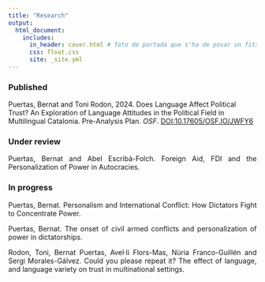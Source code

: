 ```yaml
---
title: "Research"
output:
  html_document:
    includes:
      in_header: cover.html # foto de portada que s'ha de posar un fitxer jpeg a la carpeta 
      css: float.css 
      site: _site.yml
---
```


### Published

<p align="justify">

Puertas, Bernat and Toni Rodon, 2024. Does Language Affect Political Trust? An Exploration of Language Attitudes in the Political Field in Multilingual Catalonia. Pre-Analysis Plan. *OSF*. [DOI:10.17605/OSF.IO/JWFY6](https://doi.org/10.17605/OSF.IO/JWFY6)

</p>


### Under review

<p align="justify">
Puertas, Bernat and Abel Escribà-Folch. Foreign Aid, FDI and the Personalization of Power in Autocracies.
</p>


### In progress 

<p align="justify">
Puertas, Bernat. Personalism and International Conflict: How Dictators Fight to Concentrate Power. 
</p>

<p align="justify">
Puertas, Bernat. The onset of civil armed conflicts and personalization of power in dictatorships. 
</p>

<p align="justify">
Rodon, Toni, Bernat Puertas, Avel·lí Flors-Mas, Núria Franco-Guillén and Sergi Morales-Gálvez. Could you please repeat it? The effect of language, and language variety on trust in multinational settings.
</p>


